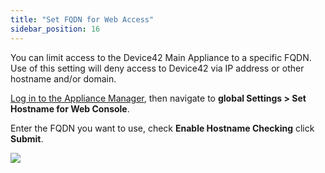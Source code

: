 ```yaml
---
title: "Set FQDN for Web Access"
sidebar_position: 16
---
```


You can limit access to the Device42 Main Appliance to a specific FQDN. Use of this setting will deny access to Device42 via IP address or other hostname and/or domain.

[Log in to the Appliance Manager](device42-appliance-manager-login.mdx), then navigate to **global Settings > Set Hostname for Web Console**. 

Enter the FQDN you want to use, check **Enable Hostname Checking** click **Submit**. 

![](/assets/images/set-fqdn-for-web-access/set-hostname-for-web-console.png)